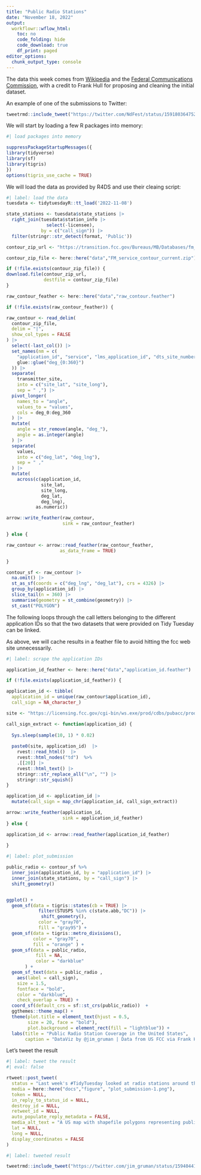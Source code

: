 ```yaml
---
title: "Public Radio Stations"
date: "November 18, 2022"
output:
  workflowr::wflow_html:
    toc: no
    code_folding: hide
    code_download: true
    df_print: paged
editor_options:
  chunk_output_type: console
---
```


The data this week comes from [Wikipedia](https://en.wikipedia.org/wiki/Lists_of_radio_stations_in_the_United_States) and the [Federal Communications Commission](https://www.fcc.gov/media/radio/fm-service-contour-data-points), with a credit to Frank Hull for proposing and cleaning the initial dataset.

An example of one of the submissions to Twitter:

```r
tweetrmd::include_tweet("https://twitter.com/NdFest/status/1591803647520018432")
```

We will start by loading a few R packages into memory:

```r
#| load packages into memory

suppressPackageStartupMessages({
library(tidyverse)
library(sf)
library(tigris)
})
options(tigris_use_cache = TRUE)
```

We will load the data as provided by R4DS and use their cleaing script:

```r
#| label: load the data
tuesdata <- tidytuesdayR::tt_load('2022-11-08')

state_stations <- tuesdata$state_stations |> 
  right_join(tuesdata$station_info |> 
               select(-licensee),
             by = c("call_sign")) |> 
  filter(stringr::str_detect(format, 'Public'))

contour_zip_url <- "https://transition.fcc.gov/Bureaus/MB/Databases/fm_service_contour_data/FM_service_contour_current.zip"

contour_zip_file <- here::here("data","FM_service_contour_current.zip")

if (!file.exists(contour_zip_file)) {
download.file(contour_zip_url,
              destfile = contour_zip_file)
}

raw_contour_feather <- here::here("data","raw_contour.feather")

if (!file.exists(raw_contour_feather)) {

raw_contour <- read_delim(
  contour_zip_file,
  delim = "|",
  show_col_types = FALSE
) |>
  select(-last_col()) |>
  set_names(nm = c(
    "application_id", "service", "lms_application_id", "dts_site_number", "transmitter_site",
    glue::glue("deg_{0:360}")
  )) |> 
  separate(
    transmitter_site, 
    into = c("site_lat", "site_long"), 
    sep = " ,") |>
  pivot_longer(
    names_to = "angle",
    values_to = "values",
    cols = deg_0:deg_360
  ) |>
  mutate(
    angle = str_remove(angle, "deg_"),
    angle = as.integer(angle)
  ) |>
  separate(
    values,
    into = c("deg_lat", "deg_lng"),
    sep = " ,"
  ) |> 
  mutate(
    across(c(application_id, 
             site_lat, 
             site_long, 
             deg_lat, 
             deg_lng),
           as.numeric))

arrow::write_feather(raw_contour,
                     sink = raw_contour_feather)

} else {

raw_contour <- arrow::read_feather(raw_contour_feather,
                    as_data_frame = TRUE)

}

contour_sf <- raw_contour |>
  na.omit() |>
  st_as_sf(coords = c("deg_lng", "deg_lat"), crs = 4326) |>
  group_by(application_id) |>
  slice_tail(n = 360) |> 
  summarise(geometry = st_combine(geometry)) |>
  st_cast("POLYGON")

```

The following loops through the call letters belonging to the different application IDs so that the two datasets that were provided on Tidy Tuesday can be linked.

As above, we will cache results in a feather file to avoid hitting the fcc web site unnecessarily.

```r
#| label: scrape the application IDs

application_id_feather <- here::here("data","application_id.feather")

if (!file.exists(application_id_feather)) {

application_id <- tibble(
  application_id = unique(raw_contour$application_id),
  call_sign = NA_character_)

site <- "https://licensing.fcc.gov/cgi-bin/ws.exe/prod/cdbs/pubacc/prod/app_det.pl?Application_id="

call_sign_extract <- function(application_id) {
  
  Sys.sleep(sample(10, 1) * 0.02)
  
  paste0(site, application_id)  |>
    rvest::read_html()  |>
    rvest::html_nodes("td")  %>%
    .[[20]] |>
    rvest::html_text() |>
    stringr::str_replace_all("\n", "") |>
    stringr::str_squish()
}

application_id <- application_id |> 
  mutate(call_sign = map_chr(application_id, call_sign_extract)) 

arrow::write_feather(application_id,
                     sink = application_id_feather)
} else {

application_id <- arrow::read_feather(application_id_feather)
  
}

```


```r
#| label: plot_submission

public_radio <- contour_sf %>% 
  inner_join(application_id, by = "application_id") |> 
  inner_join(state_stations, by = "call_sign") |> 
  shift_geometry() 


ggplot() +
  geom_sf(data = tigris::states(cb = TRUE) |>
            filter(STUSPS %in% c(state.abb,"DC")) |>
             shift_geometry(),
            color = "gray70",
            fill = "gray95") +
  geom_sf(data = tigris::metro_divisions(),
          color = "gray70",
          fill = "orange" ) +
  geom_sf(data = public_radio,
           fill = NA,
           color = "darkblue"
       ) +
  geom_sf_text(data = public_radio ,
    aes(label = call_sign),
    size = 1.5,
    fontface = "bold",
    color = "darkblue",
    check_overlap = TRUE) +
  coord_sf(default_crs = sf::st_crs(public_radio))  +
  ggthemes::theme_map() +
  theme(plot.title = element_text(hjust = 0.5,
        size = 20, face = "bold"),
        plot.background = element_rect(fill = "lightblue")) +
  labs(title = "Public Radio Station Coverage in the United States",
       caption = "DataViz by @jim_gruman | Data from US FCC via Frank Hull | Based on TorvicialND @NdFest submission") 

```

Let's tweet the result

```r
#| label: tweet the result
#| eval: false

rtweet::post_tweet(
  status = "Last week's #TidyTuesday looked at radio stations around the United States and their reach. The code can be found here: https://opus1993.github.io/myTidyTuesday/. Credit to @frankiethull for the dataset and @kyle_e_walker for {tigris}. #rstats #r4ds",
  media = here::here("docs","figure", "plot_submission-1.png"),
  token = NULL,
  in_reply_to_status_id = NULL,
  destroy_id = NULL,
  retweet_id = NULL,
  auto_populate_reply_metadata = FALSE,
  media_alt_text = "A US map with shapefile polygons representing public radio station reach and labels for each station.",
  lat = NULL,
  long = NULL,
  display_coordinates = FALSE
)

```


```r
#| label: tweeted result

tweetrmd::include_tweet("https://twitter.com/jim_gruman/status/1594044196322787329")
```


